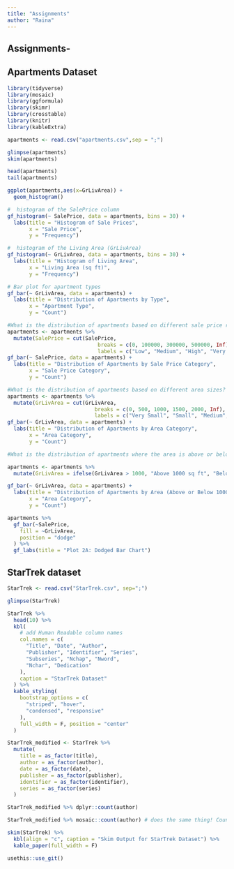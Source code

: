 ---
title: "Assignments"
author: "Raina"
---

## Assignments-

## Apartments Dataset

```{r}
library(tidyverse)
library(mosaic)
library(ggformula)
library(skimr)
library(crosstable)
library(knitr)
library(kableExtra)
```

```{r}
apartments <- read.csv("apartments.csv",sep = ";")
```

```{r}
glimpse(apartments)
skim(apartments)
```

```{r}
head(apartments)
tail(apartments)
```

```{r}
ggplot(apartments,aes(x=GrLivArea)) +
  geom_histogram()
```

```{r}
#  histogram of the SalePrice column
gf_histogram(~ SalePrice, data = apartments, bins = 30) +
  labs(title = "Histogram of Sale Prices",
       x = "Sale Price",
       y = "Frequency")
```

```{r}
#  histogram of the Living Area (GrLivArea)
gf_histogram(~ GrLivArea, data = apartments, bins = 30) +
  labs(title = "Histogram of Living Area",
       x = "Living Area (sq ft)",
       y = "Frequency")
```

```{r}
# Bar plot for apartment types 
gf_bar(~ GrLivArea, data = apartments) +
  labs(title = "Distribution of Apartments by Type",
       x = "Apartment Type",
       y = "Count")
```

```{r}
#What is the distribution of apartments based on different sale price ranges?
apartments <- apartments %>%
  mutate(SalePrice = cut(SalePrice,
                             breaks = c(0, 100000, 300000, 500000, Inf),
                             labels = c("Low", "Medium", "High", "Very High")))
gf_bar(~ SalePrice, data = apartments) +
  labs(title = "Distribution of Apartments by Sale Price Category",
       x = "Sale Price Category",
       y = "Count")
```

```{r}
#What is the distribution of apartments based on different area sizes?
apartments <- apartments %>%
  mutate(GrLivArea = cut(GrLivArea,
                            breaks = c(0, 500, 1000, 1500, 2000, Inf),
                            labels = c("Very Small", "Small", "Medium", "Large", "Very Large")))
gf_bar(~ GrLivArea, data = apartments) +
  labs(title = "Distribution of Apartments by Area Category",
       x = "Area Category",
       y = "Count")
```

```{r}
#What is the distribution of apartments where the area is above or below a certain threshold (e.g., 1000 sq ft)?

apartments <- apartments %>%
  mutate(GrLivArea = ifelse(GrLivArea > 1000, "Above 1000 sq ft", "Below 1000 sq ft"))

gf_bar(~ GrLivArea, data = apartments) +
  labs(title = "Distribution of Apartments by Area (Above or Below 1000 sq ft)",
       x = "Area Category",
       y = "Count")

```

```{r}
apartments %>%
  gf_bar(~SalePrice,
    fill = ~GrLivArea,
    position = "dodge"
  ) %>%
  gf_labs(title = "Plot 2A: Dodged Bar Chart")
```

## StarTrek dataset

```{r}
StarTrek <- read.csv("StarTrek.csv", sep=";")

```

```{r}
glimpse(StarTrek)
```

```{r}
StarTrek %>%
  head(10) %>%
  kbl(
    # add Human Readable column names
    col.names = c(
      "Title", "Date", "Author",
      "Publisher", "Identifier", "Series",
      "Subseries", "Nchap", "Nword",
      "Nchar", "Dedication"
    ),
    caption = "StarTrek Dataset"
  ) %>%
  kable_styling(
    bootstrap_options = c(
      "striped", "hover",
      "condensed", "responsive"
    ),
    full_width = F, position = "center"
  )
```

```{r}
StarTrek_modified <- StarTrek %>%
  mutate(
    title = as_factor(title),
    author = as_factor(author),
    date = as_factor(date),
    publisher = as_factor(publisher),
    identifier = as_factor(identifier),
    series = as_factor(series)
  )
```

```{r}
StarTrek_modified %>% dplyr::count(author)
```

```{r}
StarTrek_modified %>% mosaic::count(author) # does the same thing! Counts!
```

```{r}
skim(StarTrek) %>%
  kbl(align = "c", caption = "Skim Output for StarTrek Dataset") %>%
  kable_paper(full_width = F)
```

```{r}
usethis::use_git()
```
